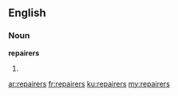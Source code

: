 ==English==

===Noun===
'''repairers'''

# {{plural of|repairer}}

[[ar:repairers]]
[[fr:repairers]]
[[ku:repairers]]
[[my:repairers]]